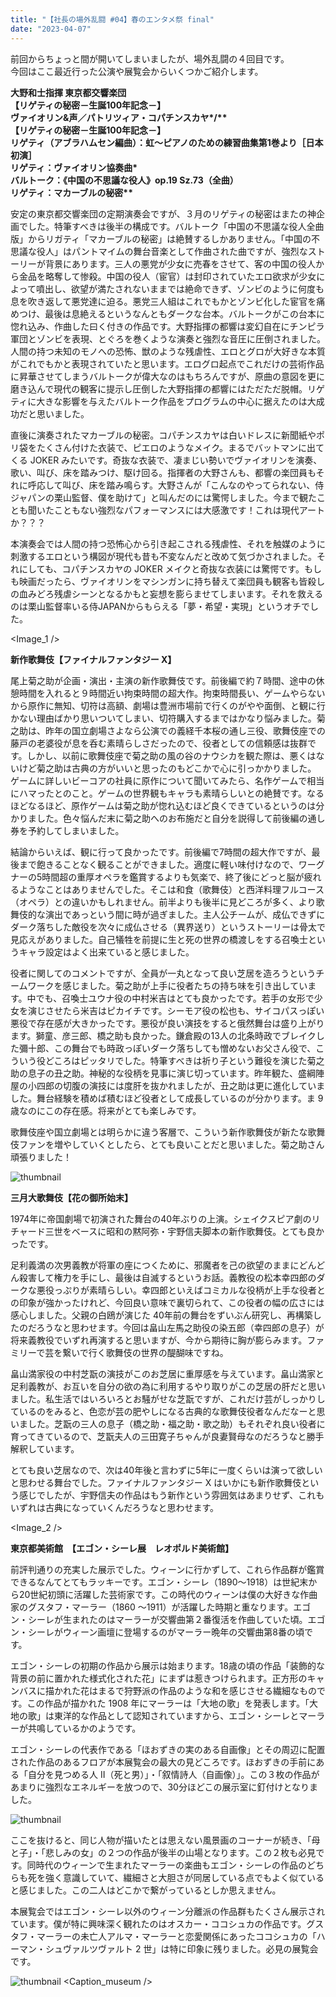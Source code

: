 ```yaml
---
title: "【社長の場外乱闘 #04】春のエンタメ祭 final"
date: "2023-04-07"
---
```


前回からちょっと間が開いてしまいましたが、場外乱闘の４回目です。<br />
今回はここ最近行った公演や展覧会からいくつかご紹介します。<br />

**大野和士指揮 東京都交響楽団**<br />
**【リゲティの秘密－生誕100年記念－】**<br />
**ヴァイオリン&声／パトリツィア・コパチンスカヤ\*/\*\***<br />
**【リゲティの秘密－生誕100年記念－】**<br />
**リゲティ（アブラハムセン編曲）：虹～ピアノのための練習曲集第1巻より［日本初演］** <br />
**リゲティ：ヴァイオリン協奏曲\***<br />
**バルトーク：《中国の不思議な役人》op.19 Sz.73（全曲）**<br />
**リゲティ：マカーブルの秘密\*\*<br />**

安定の東京都交響楽団の定期演奏会ですが、３月のリゲティの秘密はまたの神企画でした。特筆すべきは後半の構成です。バルトーク「中国の不思議な役人全曲版」からリガティ「マカーブルの秘密」は絶賛するしかありません。「中国の不思議な役人」はパントマイムの舞台音楽として作曲された曲ですが、強烈なストーリーが背景にあります。三人の悪党が少女に売春をさせて、客の中国の役人から金品を略奪して惨殺。中国の役人（宦官）は封印されていたエロ欲求が少女によって噴出し、欲望が満たされないままでは絶命できず、ゾンビのように何度も息を吹き返して悪党達に迫る。悪党三人組はこれでもかとゾンビ化した宦官を痛めつけ、最後は息絶えるというなんともダークな台本。バルトークがこの台本に惚れ込み、作曲した曰く付きの作品です。大野指揮の都響は変幻自在にチンピラ軍団とゾンビを表現、とぐろを巻くような演奏と強烈な音圧に圧倒されました。人間の持つ未知のモノへの恐怖、獣のような残虐性、エロとグロが大好きな本質がこれでもかと表現されていたと思います。エログロ起点でこれだけの芸術作品に昇華させてしまうバルトークが偉大なのはもちろんですが、原曲の意図を更に磨き込んで現代の観客に提示し圧倒した大野指揮の都響にはただただ脱帽。リゲティに大きな影響を与えたバルトーク作品をプログラムの中心に据えたのは大成功だと思いました。

直後に演奏されたマカーブルの秘密。コパチンスカヤは白いドレスに新聞紙やポリ袋をたくさん付けた衣装で、ピエロのようなメイク。まるでバットマンに出てくる JOKER みたいです。奇抜な衣装で、凄まじい勢いでヴァイオリンを演奏、歌い、叫び、床を踏みつけ、駆け回る。指揮者の大野さんも、都響の楽団員もそれに呼応して叫び、床を踏み鳴らす。大野さんが「こんなのやってられない、侍ジャパンの栗山監督、僕を助けて」と叫んだのには驚愕しました。今まで観たことも聞いたこともない強烈なパフォーマンスには大感激です！これは現代アートか？？？

本演奏会では人間の持つ恐怖心から引き起こされる残虐性、それを触媒のように刺激するエロという構図が現代も昔も不変なんだと改めて気づかされました。それにしても、コパチンスカヤの JOKER メイクと奇抜な衣装には驚愕です。もしも映画だったら、ヴァイオリンをマシンガンに持ち替えて楽団員も観客も皆殺しの血みどろ残虐シーンとなるかもと妄想を膨らませてしまいます。それを救えるのは栗山監督率いる侍JAPANからもらえる「夢・希望・実現」というオチでした。

<Image_1 />

**新作歌舞伎【ファイナルファンタジー X】**

尾上菊之助が企画・演出・主演の新作歌舞伎です。前後編で約７時間、途中の休憩時間を入れると９時間近い拘束時間の超大作。拘束時間長い、ゲームやらないから原作に無知、切符は高額、劇場は豊洲市場前で行くのがやや面倒、と観に行かない理由ばかり思いついてしまい、切符購入するまではかなり悩みました。菊之助は、昨年の国立劇場さよなら公演での義経千本桜の通し三役、歌舞伎座での藤戸の老婆役が息を呑む素晴らしさだったので、役者としての信頼感は抜群です。しかし、以前に歌舞伎座で菊之助の風の谷のナウシカを観た際は、悪くはないけど菊之助は古典の方がいいと思ったのもどこかで心に引っかかりました。
ゲームに詳しいビーコアの社員に原作について聞いてみたら、名作ゲームで相当にハマったとのこと。ゲームの世界観もキャラも素晴らしいとの絶賛です。なるほどなるほど、原作ゲームは菊之助が惚れ込むほど良くできているというのは分かりました。色々悩んだ末に菊之助へのお布施だと自分を説得して前後編の通し券を予約してしまいました。

結論からいえば、観に行って良かったです。前後編で7時間の超大作ですが、最後まで飽きることなく観ることができました。適度に軽い味付けなので、ワーグナーの5時間超の重厚オペラを鑑賞するよりも気楽で、終了後にどっと脳が疲れるようなことはありませんでした。そこは和食（歌舞伎）と西洋料理フルコース（オペラ）との違いかもしれません。前半よりも後半に見どころが多く、より歌舞伎的な演出であっという間に時が過ぎました。主人公チームが、成仏できずにダーク落ちした敵役を次々に成仏させる（異界送り）というストーリーは骨太で見応えがありました。自己犠牲を前提に生と死の世界の橋渡しをする召喚士というキャラ設定はよく出来ていると感じました。

役者に関してのコメントですが、全員が一丸となって良い芝居を造ろうというチームワークを感じました。菊之助が上手に役者たちの持ち味を引き出しています。中でも、召喚士ユウナ役の中村米吉はとても良かったです。若手の女形で少女を演じさせたら米吉はピカイチです。シーモア役の松也も、サイコパスっぽい悪役で存在感が大きかったです。悪役が良い演技をすると俄然舞台は盛り上がります。獅童、彦三郎、橋之助も良かった。鎌倉殿の13人の北条時政でブレイクした彌十郎、この舞台でも時政っぽいダーク落ちしても憎めないお父さん役で、こういう役どころはピッタリでした。特筆すべきは祈り子という難役を演じた菊之助の息子の丑之助。神秘的な役柄を見事に演じ切っています。昨年観た、盛綱陣屋の小四郎の切腹の演技には度肝を抜かれましたが、丑之助は更に進化していました。舞台経験を積めば積むほど役者として成長しているのが分かります。ま 9歳なのにこの存在感。将来がとても楽しみです。

歌舞伎座や国立劇場とは明らかに違う客層で、こういう新作歌舞伎が新たな歌舞伎ファンを増やしていくとしたら、とても良いことだと思いました。菊之助さん頑張りました！

![thumbnail](../images/Blog/2023-0407/finalfantasyX.png)

**三月大歌舞伎【花の御所始末】**

1974年に帝国劇場で初演された舞台の40年ぶりの上演。シェイクスピア劇のリチャード三世をベースに昭和の黙阿弥・宇野信夫脚本の新作歌舞伎。とても良かったです。<br />

足利義満の次男義教が将軍の座につくために、邪魔者を己の欲望のままにどんどん殺害して権力を手にし、最後は自滅するというお話。義教役の松本幸四郎のダークな悪役っぷりが素晴らしい。幸四郎といえばコミカルな役柄が上手な役者との印象が強かったけれど、今回良い意味で裏切られて、この役者の幅の広さには感心しました。父親の白鴎が演じた 40年前の舞台をずいぶん研究し、再構築したのだろうなと思わせます。今回は畠山左馬之助役の染五郎（幸四郎の息子）が将来義教役でいずれ再演すると思いますが、今から期待に胸が膨らみます。ファミリーで芸を繋いで行く歌舞伎の世界の醍醐味ですね。

畠山満家役の中村芝翫の演技がこのお芝居に重厚感を与えています。畠山満家と足利義教が、お互いを自分の欲の為に利用するやり取りがこの芝居の肝だと思いました。私生活ではいろいろとお騒がせな芝翫ですが、これだけ芸がしっかりしているのをみると、色恋が芸の肥やしになる古典的な歌舞伎役者なんだなーと思いました。芝翫の三人の息子（橋之助・福之助・歌之助）もそれぞれ良い役者に育ってきているので、芝翫夫人の三田寛子ちゃんが良妻賢母なのだろうなと勝手解釈しています。

とても良い芝居なので、次は40年後と言わずに5年に一度くらいは演って欲しいと思わせる舞台でした。ファイナルファンタジー X はいかにも新作歌舞伎という感じでしたが、宇野信夫の作品はもう新作という雰囲気はあまりせず、これもいずれは古典になっていくんだろうなと思わせます。

<Image_2 />

**東京都美術館　【エゴン・シーレ展　レオポルド美術館】**

前評判通りの充実した展示でした。ウィーンに行かずして、これら作品群が鑑賞できるなんてとてもラッキーです。エゴン・シーレ（1890〜1918）は世紀末から20世紀初頭に活躍した芸術家です。この時代のウィーンは僕の大好きな作曲家のグスタフ・マーラー（1860 〜1911）が活躍した時期と重なります。エゴン・シーレが生まれたのはマーラーが交響曲第２番復活を作曲していた頃。エゴン・シーレがウィーン画壇に登場するのがマーラー晩年の交響曲第8番の頃です。

エゴン・シーレの初期の作品から展示は始まります。18歳の頃の作品「装飾的な背景の前に置かれた様式化された花」にまずは惹きつけられます。正方形のキャンバスに描かれた花はまるで狩野派の作品のような和を感じさせる繊細なものです。この作品が描かれた 1908 年にマーラーは「大地の歌」を発表します。「大地の歌」は東洋的な作品として認知されていますから、エゴン・シーレとマーラーが共鳴しているかのようです。

エゴン・シーレの代表作である「ほおずきの実のある自画像」とその周辺に配置された作品のあるフロアが本展覧会の最大の見どころです。ほおずきの手前にある「自分を見つめる人 II（死と男）」・「叙情詩人（自画像）」。この３枚の作品があまりに強烈なエネルギーを放つので、30分ほどこの展示室に釘付けとなりました。

![thumbnail](../images/Blog/2023-0407/egonschiele_1.png)

ここを抜けると、同じ人物が描いたとは思えない風景画のコーナーが続き、「母と子」・「悲しみの女」の２つの作品が後半の山場となります。この２枚も必見です。同時代のウィーンで生まれたマーラーの楽曲もエゴン・シーレの作品のどちらも死を強く意識していて、繊細さと大胆さが同居している点でもよく似ていると感じました。この二人はどこかで繋がっているとしか思えません。

本展覧会ではエゴン・シーレ以外のウィーン分離派の作品群もたくさん展示されています。僕が特に興味深く観れたのはオスカー・ココシュカの作品です。グスタフ・マーラーの未亡人アルマ・マーラーと恋愛関係にあったココシュカの「ハーマン・シュヴァルツヴァルト 2 世」は特に印象に残りました。必見の展覧会です。

![thumbnail](../images/Blog/2023-0407/egonschiele_3.png)
<Caption_museum />
